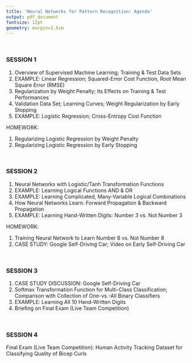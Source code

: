 ```yaml
---
title: 'Neural Networks for Pattern Recognition: Agenda'
output: pdf_document
fontsize: 12pt
geometry: margin=1.5cm
---
```

<br>



### SESSION 1

1. Overview of Supervised Machine Learning; Training & Test Data Sets
2. EXAMPLE: Linear Regression; Squared-Error Cost Function, Root Mean Square Error (RMSE)
3. Regularization by Weight Penalty; Its Effects on Training & Test Performances
4. Validation Data Set; Learning Curves; Weight Regularization by Early Stopping
5. EXAMPLE: Logistic Regression; Cross-Entropy Cost Function

HOMEWORK:

1. Regularizing Logistic Regression by Weight Penalty
2. Regularizing Logistic Regression by Early Stopping

<br>



### SESSION 2

1. Neural Networks with Logistic/Tanh Transformation Functions
2. EXAMPLE: Learning Logical Functions AND & OR
3. EXAMPLE: Learning Complicated, Many-Variable Logical Combinations
4. How Neural Networks Learn: Forward Propagation & Backward Propagation
5. EXAMPLE: Learning Hand-Written Digits: Number 3 vs. Not Number 3

HOMEWORK:

1. Training Neural Network to Learn Number 8 vs. Not Number 8
2. CASE STUDY: Google Self-Driving Car; Video on Early Self-Driving Car

<br>



### SESSION 3

1. CASE STUDY DISCUSSION: Google Self-Driving Car
2. Softmax Transformation Function for Multi-Class Classification; Comparison with Collection of One-vs.-All Binary Classifiers
3. EXAMPLE: Learning All 10 Hand-Written Digits
4. Briefing on Final Exam (Live Team Competition)

<br>



### SESSION 4

Final Exam (Live Team Competition): Human Activity Tracking Dataset for Classifying Quality of Bicep Curls